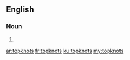 ==English==

===Noun===
{{head|en}}

# {{plural of|topknot}}

[[ar:topknots]]
[[fr:topknots]]
[[ku:topknots]]
[[my:topknots]]